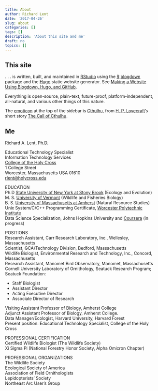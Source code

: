 ```yaml
---
title: About
author: Richard Lent
date: '2017-04-26'
slug: about
categories: []
tags: []
description: 'About this site and me'
draft: no
topics: []
---
```

## This site

. . . is written, built, and maintained in [RStudio](https://www.rstudio.com) using the [R](https://www.r-project.org) [blogdown](https://github.com/rstudio/blogdown) package and the [Hugo](https://gohugo.io) static website generator. See [Making a Website Using Blogdown, Hugo, and GitHub](https://proquestionasker.github.io/blog/Making_Site). 

Everything is open-source, plain-text, future-proof, platform-independent, all-natural, and various other things of this nature.

The [emoticon](http://mashable.com/2014/05/23/fun-text-emoticons/#N4_ti1BAhuqw) at the top of the sidebar is [Cthulhu](https://en.wikipedia.org/wiki/Cthulhu), from [H. P. Lovecraft](https://en.wikipedia.org/wiki/H._P._Lovecraft)'s short story [The Call of Cthulhu](http://www.hplovecraft.com/writings/texts/fiction/cc.aspx). 

## Me

Richard A. Lent, Ph.D.
    
Educational Technology Specialist<br>
Information Technology Services<br>
[College of the Holy Cross](http://www.holycross.edu/)<br>
1 College Street<br>
Worcester, Massachusetts USA 01610<br>
[rlent@holycross.edu](mailto:rlent@holycross.edu)

    
EDUCATION<br>
Ph.D [State University of New York at Stony Brook](http://www.stonybrook.edu/) (Ecology and Evolution)<br>
M. S. [University of Vermont](http://www.uvm.edu) (Wildlife and Fisheries Biology)<br>
B. S. [University of Massachusetts at Amherst](http://www.umass.edu) (Natural Resource Studies)<br>
Unix System/C/C++ Programming Certificate, [Worcester Polytechnic Institute](http://www.wpi.edu/)<br>
Data Science Specialization, Johns Hopkins University and [Coursera](https://www.coursera.org/specializations/jhu-data-science) (in progress)<br>
    
POSITIONS<br>
Research Assistant, Carr Research Laboratory, Inc., Wellesley, Massachusetts<br>
Scientist, GCA/Technology Division, Bedford, Massachusetts<br>
Wildlife Biologist, Environmental Research and Technology, Inc., Concord, Massachusetts<br>
Research Assistant, Manomet Bird Observatory, Manomet, Massachusetts<br>
Cornell University Laboratory of Ornithology, Seatuck Research Program; Seatuck Foundation:

* Staff Biologist
* Assistant Director
* Acting Executive Director
* Associate Director of Research

Visiting Assistant Professor of Biology, Amherst College<br>
Adjunct Assistant Professor of Biology, Amherst College.<br>
Data Manager/Ecologist, Harvard University, Harvard Forest<br>
Present position: Educational Technology Specialist, College of the Holy Cross<br>
    
PROFESSIONAL CERTIFICATION<br>
Certified Wildlife Biologist (The Wildlife Society)<br>
Xi Sigma Pi (National Forestry Honor Society, Alpha Omicron Chapter)<br>
    
PROFESSIONAL ORGANIZATIONS<br>
The Wildlife Society<br>
Ecological Society of America<br>
Association of Field Ornithologists<br>
Lepidopterists’ Society<br>
Northeast Arc User's Group<br>









